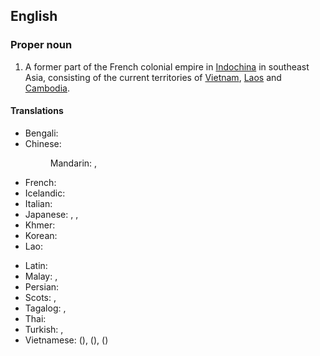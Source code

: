 ==English==
{{wikipedia}}

===Proper noun===
{{en-proper noun}}

# A former part of the French colonial empire in [[Indochina]] in southeast Asia, consisting of the current territories of [[Vietnam]], [[Laos]] and [[Cambodia]].

====Translations====
{{trans-top|area of the French empire}}
* Bengali: {{t|bn|ফরাসি ইন্দোচীন}}
* Chinese:
*: Mandarin: {{t|cmn|法屬印度支那}}, {{t|cmn|法属印度支那|tr=Fǎshǔ Yìndù-Zhīnà}}
* French: {{t+|fr|Indochine française|f}}
* Icelandic: {{t|is|Franska Indókína|n}}
* Italian: {{t|it|Indocina francese|f}}
* Japanese: {{t|ja|フランス領インドシナ|tr=フランスりょうインドシナ, furansu-ryō indoshina}}, {{t|ja|仏領印度支那|tr=ふつりょうインドシナ, futsu-ryō indoshina}}, {{t+|ja|仏印|tr=ふついん, futsuin}}
* Khmer: {{t|km|សហភាពឥណ្ឌូចិន}}
* Korean: {{t|ko|프랑스령 인도차이나}}
* Lao: {{t|lo|ຝຣັ່ງແຫຼັມອິນດູຈີນ}}
{{trans-mid}}
* Latin: {{t|la|Indosina Francica|f}}
* Malay: {{t|ms|Indochina Perancis}}, {{t|ms|Indo-China Perancis}}
* Persian: {{t|fa|هندوچین فرانسه}}
* Scots: {{t|sco|French Indocheenae}}, {{t|sco|French Indo-Cheenae}}
* Tagalog: {{t|tl|Indotsinang Pranses}}, {{t|tl|Indo-Tsinang Pranses}}
* Thai: {{t|th|อินโดจีนของฝรั่งเศส}}
* Turkish: {{t|tr|Fransız Hindiçini}}, {{t|tr|Fransız Çinhindi}}
* Vietnamese: {{t|vi|Đông Dương thuộc Pháp}} ({{t|vi|[[東洋]][[屬]][[法]]|sc=Hani}}), {{t|vi|Liên bang Đông Dương}} ({{t|vi|[[聯邦]][[東洋]]|sc=Hani}}), {{t|vi|Đông Pháp}} ({{t|vi|[[東]][[法]]|sc=Hani}})
{{trans-bottom}}